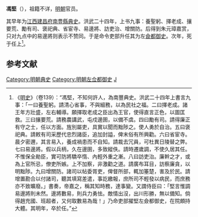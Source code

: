 '''馮堅'''（{{bd|？||1392年|catIdx=F馮}}），祖籍不详，[[明朝|明朝]]官员。

其早年为[[江西|江西]][[建昌府|建昌府]][[南豊縣|南豊縣]][[典史|典史]]。洪武二十四年，上书九事：養聖躬、擇老成、攘要荒、勵有司、褒祀典、省宦寺、易邊將、訪吏治、增關防。后得到朱元璋嘉赏，只对九点中的易邊將则表示不赞同。于是命令吏部升任其为左[[僉都御史|僉都御史]]。次年，死于任上<ref>《[[明史|明史]]》（卷139）：“馮堅，不知何許人，為南豐典史。洪武二十四年上書言九事：「一曰養聖躬。請清心省事，不與細務，以為民社之福。二曰擇老成。諸王年方壯盛，左右輔導。願擇取老成之臣出為王官，使得直言正色，以圖匡救。三曰攘要荒。請務農講武，屯戍邊圉，以備不虞。四曰勵有司。請得廉正有守之士，任以方面。旌別屬吏，具實以聞而黜陟之。使人勇於自治。五曰褒祀典。請敕有司采歷代忠烈諸臣，追加封謚，俾末俗有所興勸。六曰省宦寺。晨夕密邇，其言易入，養成禍患而不自知。請裁去冗員，可杜異日陵替之弊。七曰易邊將。假以兵柄，久在邊圉，多致縱佚。請時遷歲調，不使久居其任。不惟保全勛臣，實可防將驕卒惰、內輕外重之漸。八曰訪吏治。廉幹之才，或為上官所忌，僚吏所嫉。上不加察，非激勸之道。請廣布耳目，訪察廉貪，以明黜陟。九曰增關防。諸司以帖委胥吏，俾督所部，輒加箠楚，害及於民。請增置勘合以付諸司，聽其填寫差遣，事訖繳報，庶所司不輕發以病民，而庶務亦不致曠廢。」書奏，帝嘉之，稱其知時務，達事變。又謂侍臣曰：「堅言惟調易邊將則未然。邊將數易，則兵力勇怯。敵情出沒，出川形勝，無以備知。倘得趙充國、班超者，又何取數易為哉！」乃命吏部擢堅左僉都御史，在院頗持大體。其明年，卒於任。”</ref>。

==参考文献==
{{wikisource|明史/卷139}}
{{Reflist}}

{{明朝官员小作品}}
[[Category:明朝典史|Category:明朝典史]]
[[Category:明朝左佥都御史|Category:明朝左佥都御史]]
[[Category:冯姓|J]]